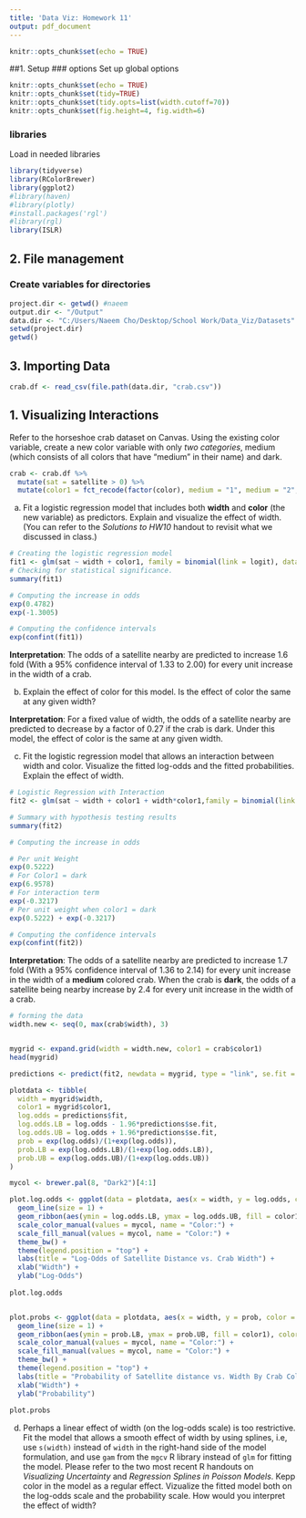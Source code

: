 ```yaml
---
title: 'Data Viz: Homework 11'
output: pdf_document
---
```


```r
knitr::opts_chunk$set(echo = TRUE)
```


##1. Setup
### options
Set up global options
```r
knitr::opts_chunk$set(echo = TRUE)
knitr::opts_chunk$set(tidy=TRUE)
knitr::opts_chunk$set(tidy.opts=list(width.cutoff=70))
knitr::opts_chunk$set(fig.height=4, fig.width=6)
```

### libraries
Load in needed libraries 
```r
library(tidyverse)
library(RColorBrewer)
library(ggplot2)
#library(haven)
#library(plotly)
#install.packages('rgl')
#library(rgl)
library(ISLR)
```

## 2. File management
### Create variables for directories
```r
project.dir <- getwd() #naeem
output.dir <- "/Output"
data.dir <- "C:/Users/Naeem Cho/Desktop/School Work/Data_Viz/Datasets"
setwd(project.dir)
getwd()
```

## 3. Importing Data
```r
crab.df <- read_csv(file.path(data.dir, "crab.csv"))
```


## 1. Visualizing Interactions
Refer to the horseshoe crab dataset on Canvas. Using the existing color variable, create a new color variable with only *two categories*, medium (which consists of all colors that have "medium" in their name) and dark.

```r
crab <- crab.df %>% 
  mutate(sat = satellite > 0) %>% 
  mutate(color1 = fct_recode(factor(color), medium = "1", medium = "2", medium = "3", dark = "4"), weight  = weight/1000)


```


  a. Fit a logistic regression model that includes both **width** and **color** (the new variable) as predictors. Explain and visualize the effect of width. (You can refer to the *Solutions to HW10* handout to revisit what we discussed in class.)
  
```r
# Creating the logistic regression model
fit1 <- glm(sat ~ width + color1, family = binomial(link = logit), data = crab)
# Checking for statistical significance.
summary(fit1)
```

```r
# Computing the increase in odds
exp(0.4782)
exp(-1.3005)
```

```r
# Computing the confidence intervals
exp(confint(fit1))
```

__Interpretation__: The odds of  a satellite nearby are predicted to increase 1.6 fold (With a 95% confidence interval of 1.33 to 2.00) for every unit increase in the width of a crab.

  b. Explain the effect of color for this model. Is the effect of color the same at any given width?

  __Interpretation__: For a fixed value of width, the odds of a satellite nearby are predicted to decrease by a factor of 0.27 if the crab is dark. Under this model, the effect of color is the same at any given width. 
  
  c. Fit the logistic regression model that allows an interaction between width and color. Visualize the fitted log-odds and the fitted probabilities. Explain the effect of width.
  
```r
# Logistic Regression with Interaction
fit2 <- glm(sat ~ width + color1 + width*color1,family = binomial(link = logit), crab)

# Summary with hypothesis testing results
summary(fit2)
```

```r
# Computing the increase in odds

# Per unit Weight
exp(0.5222)
# For Color1 = dark
exp(6.9578)
# For interaction term
exp(-0.3217)
# Per unit weight when color1 = dark
exp(0.5222) + exp(-0.3217)
```

```r
# Computing the confidence intervals
exp(confint(fit2))
```


__Interpretation__: The odds of  a satellite nearby are predicted to increase 1.7 fold (With a 95% confidence interval of 1.36 to 2.14) for every unit increase in the width of a __medium__ colored crab. When the crab is __dark__, the odds of a satellite being nearby increase by 2.4 for every unit increase in the width of a crab.
  
```r
# forming the data
width.new <- seq(0, max(crab$width), 3)


mygrid <- expand.grid(width = width.new, color1 = crab$color1)
head(mygrid)
```

```r
predictions <- predict(fit2, newdata = mygrid, type = "link", se.fit = TRUE)

plotdata <- tibble(
  width = mygrid$width,
  color1 = mygrid$color1,
  log.odds = predictions$fit,
  log.odds.LB = log.odds - 1.96*predictions$se.fit,
  log.odds.UB = log.odds + 1.96*predictions$se.fit,
  prob = exp(log.odds)/(1+exp(log.odds)),
  prob.LB = exp(log.odds.LB)/(1+exp(log.odds.LB)),
  prob.UB = exp(log.odds.UB)/(1+exp(log.odds.UB))
)

mycol <- brewer.pal(8, "Dark2")[4:1]

plot.log.odds <- ggplot(data = plotdata, aes(x = width, y = log.odds, color = color1)) +
  geom_line(size = 1) +
  geom_ribbon(aes(ymin = log.odds.LB, ymax = log.odds.UB, fill = color1), color = NA, alpha = 0.5) +
  scale_color_manual(values = mycol, name = "Color:") +
  scale_fill_manual(values = mycol, name = "Color:") +
  theme_bw() +
  theme(legend.position = "top") +
  labs(title = "Log-Odds of Satellite Distance vs. Crab Width") +
  xlab("Width") +
  ylab("Log-Odds")
  
plot.log.odds


plot.probs <- ggplot(data = plotdata, aes(x = width, y = prob, color = color1)) +
  geom_line(size = 1) +
  geom_ribbon(aes(ymin = prob.LB, ymax = prob.UB, fill = color1), color = NA, alpha = 0.5) +
  scale_color_manual(values = mycol, name = "Color:") +
  scale_fill_manual(values = mycol, name = "Color:") +
  theme_bw() +
  theme(legend.position = "top") +
  labs(title = "Probability of Satellite distance vs. Width By Crab Color") +
  xlab("Width") +
  ylab("Probability")
  
plot.probs

```







  d. Perhaps a linear effect of width (on the log-odds scale) is too restrictive. Fit the model that allows a smooth effect of width by using splines, i.e, use `s(width)` instead of `width` in the right-hand side of the model formulation, and use `gam` from the `mgcv` R library instead of `glm` for fitting the model. Please refer to the two most recent R handouts on *Visualizing Uncertainty* and *Regression Splines in Poisson Models*. Kepp color in the model as a regular effect. Vizualize the fitted model both on the log-odds scale and the probability scale. How would you interpret the effect of width?
  